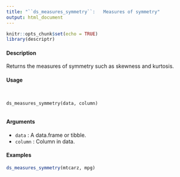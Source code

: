 ```yaml
---
title: "``ds_measures_symmetry``:   Measures of symmetry"
output: html_document
---
```


```r
knitr::opts_chunk$set(echo = TRUE)
library(descriptr)
```

#### Description 
 
Returns the measures of symmetry such as skewness and kurtosis.

#### Usage 
<pre><code>

ds_measures_symmetry(data, column)

</code></pre>
#### Arguments 
 
* ``data`` : A data.frame or tibble.
* ``column`` :  Column in data.

#### Examples 
```r

ds_measures_symmetry(mtcarz, mpg)
```
